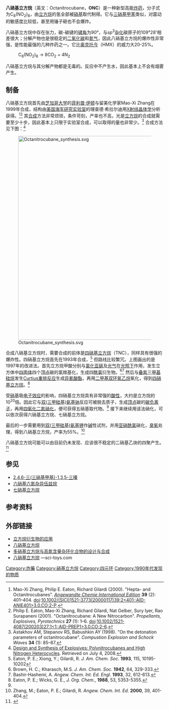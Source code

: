 {{chembox
| verifiedrevid = 400339973
| ImageFileL1 = Octanitrocubane.svg
| ImageSizeL1 = 140px
| ImageFileR1 = Octanitrocubane-3D-balls.png
| ImageSizeR1 = 140px
| IUPACName = Octanitrocubane
| OtherNames = 
| Section1 = {{Chembox Identifiers
| CASNo = 99393-63-2
| CASNo_Ref = {{cascite|changed|??}}
|  ChemSpiderID_Ref  = {{chemspidercite|correct|chemspider}}|  ChemSpiderID  =  9937054
|  InChI  =  1/C8N8O16/c17-9(18)1-2(10(19)20)5(13(25)26)3(1,11(21)22)7(15(29)30)4(1,12(23)24)6(2,14(27)28)8(5,7)16(31)32
|  InChIKey  =  URIPDZQYLPQBMG-UHFFFAOYAW
|  StdInChI_Ref  = {{stdinchicite|correct|chemspider}}|  StdInChI  =  1S/C8N8O16/c17-9(18)1-2(10(19)20)5(13(25)26)3(1,11(21)22)7(15(29)30)4(1,12(23)24)6(2,14(27)28)8(5,7)16(31)32
|  StdInChIKey_Ref  = {{stdinchicite|correct|chemspider}}|  StdInChIKey  =  URIPDZQYLPQBMG-UHFFFAOYSA-N
|  PubChem  =  11762357
|  SMILES  =  [O-][N+](=O)C12C3([N+]([O-])=O)C4([N+]([O-])=O)C1([N+]([O-])=O)C5([N+]([O-])=O)C2([N+]([O-])=O)C3([N+]([O-])=O)C45[N+]([O-])=O
}}
| Section2 = {{Chembox Properties
| Formula = C<sub>8</sub></sub>N<sub>8</sub>O<sub>16</sub>
| MolarMass = 464.13
| Appearance = 
| Density = 1.98 g/cm<sup>3</sup>
| MeltingPt = 
| BoilingPt = 
| Solubility =
  }}
| Section3 = {{Chembox Hazards
| MainHazards = 
| FlashPt = 
| Autoignition = 
  }}
| Section6 = {{Chembox Explosive
| ShockSens = 低
| FrictionSens = 低
| ExplosiveV = 10,100 [[米/秒|m/s]]
| REFactor = 2.7
  }}
| Section8 = {{Chembox Related
| OtherCpds = [[立方烷|立方烷]]<br/>[[七硝基立方烷|七硝基立方烷]]<br/>[[2,4,6-三(三硝基甲基)-1,3,5-三嗪|2,4,6-三(三硝基甲基)-1,3,5-三嗪]]<br/>[[4,4'-二硝基-3,3'-氧化偶氮呋咱|4,4'-二硝基-3,3'-氧化偶氮呋咱]] (DDF)<br/>[[六硝基六氮杂异伍兹烷|六硝基六氮杂异伍兹烷]]
  }}
}}

'''八硝基立方烷'''（英文：Octanitrocubane，'''ONC'''）是一种新型高能[[炸药|炸药]]，分子式为C<sub>8</sub>(NO<sub>2</sub>)<sub>8</sub>，由[[立方烷|立方烷]]的氢全部被[[硝基|硝基]]取代制得。它与[[三硝基甲苯|三硝基甲苯]]类似，对震动的敏感度比较低，甚至用锤子砸也不会爆炸。 

八硝基立方烷中存在张力，碳-碳键的[[键角|键角]]为90°，与''sp''<sup>3</sup>[[杂化|杂化]]碳原子的109°28'相差很大；分解产物也是很稳定的[[二氧化碳|二氧化碳]]和[[氮气|氮气]]，因此八硝基立方烷的爆炸性非常强，是性能最强的几种炸药之一。它比[[奥克托今|奥克托今]]（HMX）的威力大20-25%。
:C<sub>8</sub>(NO<sub>2</sub>)<sub>8</sub> → 8CO<sub>2</sub> + 4N<sub>2</sub>

八硝基立方烷与其分解产物都是无毒的。反应中不产生水，因此基本上不会有烟雾产生。

==制备==
八硝基立方烷首先由[[芝加哥大学|芝加哥大学]]的[[菲利普·伊顿|菲利普·伊顿]]与留美化学家Mao-Xi Zhang在1999年合成，结构由[[美国海军研究实验室|美国海军研究实验室]]的理查德·希拉尔迪用[[X射线晶体学|X射线晶体学]]分析获得。<ref>Mao-Xi Zhang, Philip E. Eaton, Richard Gilardi (2000). "Hepta- and Octanitrocubanes". ''[[Angewandte_Chemie_International_Edition|Angewandte Chemie International Edition]]'' '''39''' (2): 401–404. [[doi|doi]]:[http://dx.doi.org/10.1002%2F%28SICI%291521-3773%2820000117%2939%3A2%3C401%3A%3AAID-ANIE401%3E3.0.CO%3B2-P 10.1002/(SICI)1521-3773(20000117)39:2<401::AID-ANIE401>3.0.CO;2-P].</ref><ref>Philip E. Eaton, Mao-Xi Zhang, Richard Gilardi, Nat Gelber, Sury Iyer, Rao Surapaneni (2001). "Octanitrocubane: A New Nitrocarbon". ''Propellants, Explosives, Pyrotechnics'' '''27''' (1): 1–6. [[doi|doi]]:[http://dx.doi.org/10.1002%2F1521-4087%28200203%2927%3A1%3C1%3A%3AAID-PREP1%3E3.0.CO%3B2-6 10.1002/1521-4087(200203)27:1<1::AID-PREP1>3.0.CO;2-6].</ref> 其[[有机合成|合成]]方法非常烦琐，条件苛刻，产率也不高，光是[[立方烷|立方烷]]的合成就需要至少十步，因此基本上只限于实验室合成，可以取得的量也非常少。<ref>Astakhov AM, Stepanov RS, Babushkin AY (1998). "On the detonation parameters of octanitrocubane". ''Compustion Explosion and Schock Waves'' '''34''' (1): 85–87.</ref> 合成方法见下图：<ref>[http://www.scs.uiuc.edu/chem/research/organic/seminar_extracts/2004_2005/8_LaFrate_Abstract_SP05.pdf Design and Synthesis of Explosives: Polynitrocubanes and High Nitrogen Heterocycles]{{dead link|date=2017年11月 |bot=InternetArchiveBot |fix-attempted=yes }}. Retrieved on July 4, 2008.</ref>

[[File:Octanitrocubane_synthesis.svg|650px]]

合成八硝基立方烷时，需要合成的前体是[[四硝基立方烷|四硝基立方烷]]（TNC），同样具有很强的爆炸性。四硝基立方烷首先在1993年合成，<ref name="Eaton">Eaton, P. E.; Xiong, Y.; Gilardi, R. ''J. Am. Chem. Soc.'' '''1993''', 115, 10195-10202</ref> 但路线比较繁冗。上图画出的是1997年的改进法。首先立方烷甲酸分别与[[氯化亚砜|氯化亚砜]]及[[光气|光气]]在[[光化学|光照下]]作用，发生立方体中[[四面体|四面体]]四个[[頂點_(分子構型)|顶点]]碳的氯羰基化，生成四[[酰氯|酰氯]]衍生物。<ref>Brown, H. C.; Kharasch, M.S. ''J. Am. Chem. Soc.'' '''1942''', 64, 329-333.</ref><ref>Bashir-Hashemi, A. ''Angew. Chem. Int. Ed. Engl.'' '''1993''', 32, 612-613.</ref> 然后与[[叠氮三甲基硅烷|叠氮三甲基硅烷]]发生[[Curtius重排反应|Curtius重排反应]]生成[[异氰酸酯|异氰酸酯]]，再用[[二甲基双环氧乙烷|二甲基双环氧乙烷]]氧化，得到[[四硝基立方烷|四硝基立方烷]]。<ref>Eaton, P. E.; Wicks, G. E., ''J. Org. Chem.'', '''1988''', 53, 5353-5355.</ref>

受[[硝基|硝基]]吸[[电子效应|电子效应]]的影响，四硝基立方烷具有非常强的[[酸性|酸性]]，大约是立方烷的10<sup>20</sup>倍。因此它与[[双(三甲硅基)氨基钠|双(三甲硅基)氨基钠]]反应可被脱去质子，生成[[頂點_(分子構型)|顶点]]碳的[[碳负离子|碳负离子]]，再用[[四氧化二氮|四氧化二氮]][[硝化|硝化]]，便可获得五硝基取代物。<ref name="Eaton" /> 接下来继续用该法硝化，可以依次获得六硝基立方烷、七硝基立方烷。

最后的一步需要用到[[双(三甲硅基)氨基锂|双(三甲硅基)氨基锂]]作[[碱|碱]]性试剂，并用[[亚硝酰氯|亚硝酰氯]]硝化，[[臭氧|臭氧]]处理，得到八硝基立方烷，产率为55%。<ref>Zhang, M.; Eaton, P. E.; Gilardi, R. ''Angew. Chem. Int. Ed.'' '''2000''', 39, 401-404.</ref>

八硝基立方烷可能可以由目前仍未发现、应该很不稳定的二硝基乙炔的四聚产生。<ref>{{cite book|oclc=227895131|asin=B00IT6MGOK|url=http://www.dtic.mil/cgi-bin/GetTRDoc?Location=U2&doc=GetTRDoc.pdf&AD=ADA364287|title=Cyclooligomerizations as Possible Routes to Cubane-Like Systems|id=ADA364287|first1=Peter|last1=Politzer|first2=Pat|last2=Lane|first3=John J.|last3=Wiener|date=8 June 1999|via=Defense Technical Information Center|access-date=2022-03-30|archive-date=2013-04-13|archive-url=https://web.archive.org/web/20130413144453/http://www.dtic.mil/cgi-bin/GetTRDoc?Location=U2&doc=GetTRDoc.pdf&AD=ADA364287}}</ref>

== 参见 ==
* [[2,4,6-三(三硝基甲基)-1,3,5-三嗪|2,4,6-三(三硝基甲基)-1,3,5-三嗪]]
* [[六硝基六氮杂异伍兹烷|六硝基六氮杂异伍兹烷]]
* [[七硝基立方烷|七硝基立方烷]]

== 参考资料 ==
{{reflist}}

== 外部链接 ==
* [http://www.ch.ic.ac.uk/local/projects/b_muir/Cubane/Cubanepro/Applications.html 立方烷衍生物的应用] {{Wayback|url=http://www.ch.ic.ac.uk/local/projects/b_muir/Cubane/Cubanepro/Applications.html |date=20200216134913 }}{{en icon}}
* [http://www.ch.ic.ac.uk/wiki/index.php/It07:Octanitrocubane 八硝基立方烷] {{Wayback|url=http://www.ch.ic.ac.uk/wiki/index.php/It07:Octanitrocubane |date=20080915000659 }}{{en icon}}
* [http://www.scs.uiuc.edu/chem/research/organic/seminar_extracts/2004_2005/8_LaFrate_Abstract_SP05.pdf 多硝基立方烷与高氮含量杂环化合物的设计与合成]{{dead link|date=2017年11月 |bot=InternetArchiveBot |fix-attempted=yes }}{{en icon}}
* [http://sci-toys.com/attention/2006/04/octanitrocubane-most-powerful.html 八硝基立方烷] {{Wayback|url=http://sci-toys.com/attention/2006/04/octanitrocubane-most-powerful.html |date=20170707230101 }}—sci-toys.com{{en icon}}

[[Category:炸藥|Category:炸藥]]
[[Category:硝基立方烷|Category:硝基立方烷]]
[[Category:四元环|Category:四元环]]
[[Category:1990年代发现的物质|Category:1990年代发现的物质]]